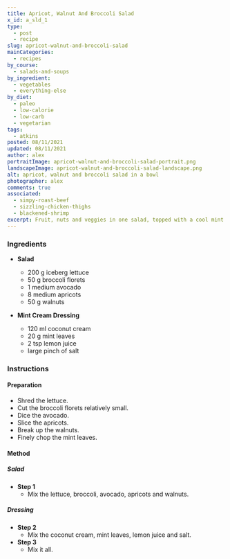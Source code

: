 ```yaml
---
title: Apricot, Walnut And Broccoli Salad
x_id: a_sld_1
type:
  - post
  - recipe
slug: apricot-walnut-and-broccoli-salad
mainCategories: 
  - recipes
by_course:
  - salads-and-soups
by_ingredient:
  - vegetables
  - everything-else
by_diet: 
  - paleo
  - low-calorie
  - low-carb
  - vegetarian
tags: 
  - atkins
posted: 08/11/2021
updated: 08/11/2021
author: alex
portraitImage: apricot-walnut-and-broccoli-salad-portrait.png
landscapeImage: apricot-walnut-and-broccoli-salad-landscape.png
alt: apricot, walnut and broccoli salad in a bowl
photographer: alex
comments: true
associated: 
  - simpy-roast-beef
  - sizzling-chicken-thighs
  - blackened-shrimp
excerpt: Fruit, nuts and veggies in one salad, topped with a cool mint coconut cream dressing.
---
```


<Ingredients>

### Ingredients

  - **Salad**
    - 200 g iceberg lettuce
    - 50 g broccoli florets
    - 1 medium avocado
    - 8 medium apricots
    - 50 g walnuts

  - **Mint Cream Dressing**
    - 120 ml coconut cream
    - 20 g mint leaves
    - 2 tsp lemon juice
    - large pinch of salt

</Ingredients>

<Instructions>

### Instructions

#### Preparation

  - Shred the lettuce.
  - Cut the broccoli florets relatively small.
  - Dice the avocado.
  - Slice the apricots.
  - Break up the walnuts.
  - Finely chop the mint leaves.

#### Method

##### Salad 
  - **Step 1**
    - Mix the lettuce, broccoli, avocado, apricots and walnuts.

##### Dressing
  - **Step 2**
    - Mix the coconut cream, mint leaves, lemon juice and salt.
  - **Step 3**
    - Mix it all.
    
</Instructions>
